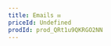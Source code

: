 ```yaml
---
title: Emails ✉️
priceId: Undefined
prodId: prod_QRt1u9QKRGO2NN
---
```


<Cards>
  <Card
    href="/plugins/emails/resend"
    title="Resend Plugin"
    description="Inject Resend with a single click"
  />
  <Card
    href="/plugins/emails/react-email"
    title="React Email Plugin"
    description="Inject React Email with a single click"
  />
</Cards>
